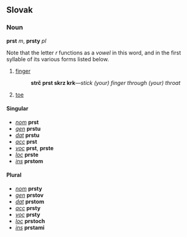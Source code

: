 == Slovak ==
=== Noun ===
'''prst''' ''m'', '''prsty''' ''pl''

Note that the letter ''r'' functions as a ''vowel'' in this word, and in the first syllable of its various forms listed below.
# [[finger]]
#: '''strč prst skrz krk'''&mdash;''stick (your) finger through (your) throat''
# [[toe]]

==== Singular ====
* ''[[nominative|nom]]'' '''prst'''
* ''[[genitive|gen]]'' '''prstu'''
* ''[[dative|dat]]'' '''prstu'''
* ''[[accusative|acc]]'' '''prst'''
* ''[[vocative|voc]]'' '''prst''', '''prste'''
* ''[[locative|loc]]'' '''prste'''
* ''[[instrumental|ins]]'' '''prstom'''

==== Plural ====
* ''[[nominative|nom]]'' '''prsty'''
* ''[[genitive|gen]]'' '''prstov'''
* ''[[dative|dat]]'' '''prstom'''
* ''[[accusative|acc]]'' '''prsty'''
* ''[[vocative|voc]]'' '''prsty'''
* ''[[locative|loc]]'' '''prstoch'''
* ''[[instrumental|ins]]'' '''prstami'''